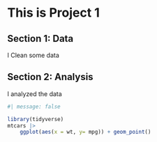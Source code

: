 # This is Project 1

## Section 1: Data

I Clean some data

## Section 2: Analysis

I analyzed the data

```r
#| message: false

library(tidyverse)
mtcars |> 
    ggplot(aes(x = wt, y= mpg)) + geom_point()
```

